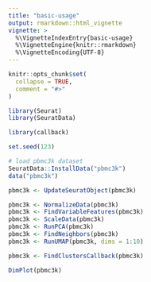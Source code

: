```yaml
---
title: "basic-usage"
output: rmarkdown::html_vignette
vignette: >
  %\VignetteIndexEntry{basic-usage}
  %\VignetteEngine{knitr::rmarkdown}
  %\VignetteEncoding{UTF-8}
---
```


```r
knitr::opts_chunk$set(
  collapse = TRUE,
  comment = "#>"
)
```

```r
library(Seurat)
library(SeuratData)

library(callback)
```

```r
set.seed(123)

# load pbmc3k dataset
SeuratData::InstallData("pbmc3k")
data("pbmc3k")

pbmc3k <- UpdateSeuratObject(pbmc3k)
```

```r
pbmc3k <- NormalizeData(pbmc3k)
pbmc3k <- FindVariableFeatures(pbmc3k)
pbmc3k <- ScaleData(pbmc3k)
pbmc3k <- RunPCA(pbmc3k)
pbmc3k <- FindNeighbors(pbmc3k)
pbmc3k <- RunUMAP(pbmc3k, dims = 1:10)
```

```r
pbmc3k <- FindClustersCallback(pbmc3k)
```

```r
DimPlot(pbmc3k)
```
